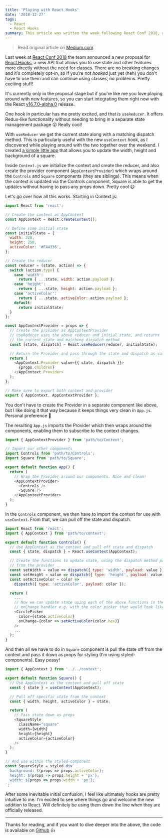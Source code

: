 ```yaml
---
title: 'Playing with React Hooks'
date: '2018-12-27'
tags:
  - React
  - React Hooks
summary: This article was written the week following React Conf 2018, after the team announced their proposal for React Hooks. Ported to this blog for historical purposes and nostalgia 😄
---
```


> Read original article on [Medium.com](https://medium.com/@melanieseltzer/playing-with-react-hooks-8f6141094432).

Last week at [React Conf 2018](https://conf.reactjs.org/) the team announced a new proposal for [React Hooks](https://reactjs.org/docs/hooks-intro.html), a new API that allows you to use state and other features more directly without the need for classes. There are no breaking changes and it's completely opt-in, so if you're not _hooked_ just yet (heh) you don't have to use them and can continue using classes, no problems. Pretty exciting stuff!

It's currently only in the proposal stage but if you're like me you love playing around with new features, so you can start integrating them right now with the React [v16.7.0-alpha.0](https://www.npmjs.com/package/react/v/16.7.0-alpha.0) release.

One hook in particular has me pretty excited, and that is `useReducer`. It offers Redux-like functionality without needing to bring in a separate state management package 😮 Really cool!

With `useReducer` we get the current state along with a matching dispatch method. This is particularly useful with the new `useContext` hook, as I discovered while playing around with the two together over the weekend. I created [a simple little app](https://react-hooks-example-app.netlify.app/) that allows you to update the width, height and background of a square.

Inside `Context.js` we initialize the context and create the reducer, and also create the provider component (`AppContextProvider`) which wraps around the `Controls` and `Square` components (they are siblings). This means when the context is updated via the Controls component, Square is able to get the updates without having to pass any props down. Pretty cool 😃

Let's go over how all this works. Starting in Context.js:

```js context.js
import React from 'react';

// Create the context as AppContext
const AppContext = React.createContext();

// Define some initial state
const initialState = {
  width: 320,
  height: 250,
  activeColor: '#F44336',
};

// Create the reducer
const reducer = (state, action) => {
  switch (action.type) {
    case 'width':
      return { ...state, width: action.payload };
    case 'height':
      return { ...state, height: action.payload };
    case 'activeColor':
      return { ...state, activeColor: action.payload };
    default:
      return initialState;
  }
};

const AppContextProvider = props => {
  // Create the provider as AppContextProvider
  // useReducer uses the above reducer and initial state, and returns
  // the current state and matching dispatch method
  const [state, dispatch] = React.useReducer(reducer, initialState);

  // Return the Provider and pass through the state and dispatch as value
  return (
    <AppContext.Provider value={{ state, dispatch }}>
      {props.children}
    </AppContext.Provider>
  );
};

// Make sure to export both context and provider
export { AppContext, AppContextProvider };
```

You don't have to create the Provider in a separate component like above, but I like doing it that way because it keeps things very clean in `App.js`. Personal preference 🤷‍

The resulting `App.js` imports the Provider which then wraps around the components, enabling them to subscribe to the context changes.

```js app.js
import { AppContextProvider } from 'path/to/Context';

// Import our other components
import Controls from 'path/to/Controls';
import Square from 'path/to/Square';

export default function App() {
  return (
    // Wrap the Provider around our components. Nice and clean!
    <AppContextProvider>
      <Controls />
      <Square />
    </AppContextProvider>
  );
}
```

In the `Controls` component, we then have to import the context for use with `useContext`. From that, we can pull off the state and dispatch.

```js controls.js
import React from 'react';
import { AppContext } from 'path/to/context';

export default function Controls() {
  // Use AppContext as the context and pull off state and dispatch
  const { state, dispatch } = React.useContext(AppContext);

  // Create the functions to update state, using the dispatch method passed in
  // from the provider
  const setWidth = value => dispatch({ type: 'width', payload: value });
  const setHeight = value => dispatch({ type: 'height', payload: value });
  const setActiveColor = color =>
    dispatch({ type: 'activeColor', payload: color });

  return (
    ...
    // Now we can update state using each of the above functions in the
    // onChange handler e.g. with the color picker that would look like:
    <CirclePicker
      color={state.activeColor}
      onChange={color => setActiveColor(color.hex)}
    />
    ...
  );
}
```

And then all we have to do in `Square` component is pull the state off from the context and pass it down as props for styling (I'm using styled-components). Easy peasy!

```js square.js
import { AppContext } from '../../context';

export default function Square() {
  // Use AppContext as the context and pull off state
  const { state } = useContext(AppContext);

  // Pull off specific state from the context
  const { width, height, activeColor } = state;

  return (
    // Pass state down as props
    <SquareStyle
      className="square"
      width={width}
      height={height}
      activeColor={activeColor}
    />
  );
}

// And use within the styled-component
const SquareStyle = styled.div`
  background: ${props => props.activeColor};
  height: ${props => props.height + 'px'};
  width: ${props => props.width + 'px'};
`;
```

After some inevitable initial confusion, I feel like ultimately hooks are pretty intuitive to me. I'm excited to see where things go and welcome the new addition to React. Will definitely be using them down the line when they are officially released.

---

Thanks for reading, and if you want to dive deeper into the above, the code is available on [Github](https://github.com/melanieseltzer/react-hooks) 👍
